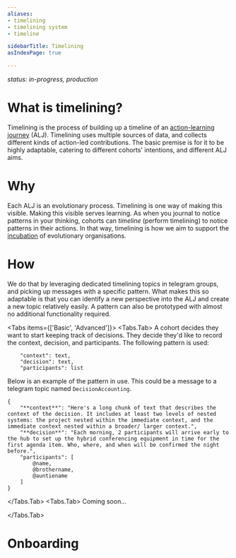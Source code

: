 ```yaml
---
aliases:
- timelining
- timelining system
- timeline

sidebarTitle: Timelining
asIndexPage: true

---
```


*status: in-progress, production*
# What is timelining?
Timelining is the process of building up a timeline of an [action-learning journey](patterns/action-learning%20journeys.md) (ALJ). Timelining uses multiple sources of data, and collects different kinds of action-led contributions. The basic premise is for it to be highly adaptable, catering to different cohorts' intentions, and different ALJ aims.
# Why
Each ALJ is an evolutionary process. Timelining is one way of making this visible. Making this visible serves learning. As when you journal to notice patterns in your thinking, cohorts can *timeline* (perform timelining) to notice patterns in their actions. In that way, timelining is how we aim to support the [incubation](home) of evolutionary organisations. 
# How
We do that by leveraging dedicated timelining topics in telegram groups, and picking up messages with a specific pattern. What makes this so adaptable is that you can identify a new perspective into the ALJ and create a new topic relatively easily. A pattern can also be prototyped with almost no additional functionality required. 

<Tabs items={['Basic', 'Advanced']}> 
<Tabs.Tab>
A cohort decides they want to start keeping track of decisions. They decide they'd like to record the context, decision, and participants. The following pattern is used:

```
	"context": text,
	"decision": text,
	"participants": list
```

Below is an example of the pattern in use. This could be a message to a telegram topic named `DecisionAccounting`.

```
{
	"**context**": "Here's a long chunk of text that describes the context of the decision. It includes at least two levels of nested systems: the project nested within the immediate context, and the immediate context nested within a broader/ larger context.",
	"**decision**": "Each morning, 2 participants will arrive early to the hub to set up the hybrid conferencing equipment in time for the first agenda item. Who, where, and when will be confirmed the night before.",
	"participants": [
		@name,
		@brothername,
		@auntiename
	]
}
```

</Tabs.Tab> 
<Tabs.Tab>
Coming soon...

</Tabs.Tab> 
</Tabs> 

# Onboarding
